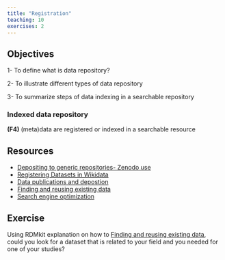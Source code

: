 ```yaml
---
title: "Registration"
teaching: 10
exercises: 2
---
```


::: callout
## Objectives
1- To define what is data repository?

2- To illustrate different types of data repository

3- To summarize steps of data indexing in a searchable repository
:::

### Indexed data repository 


**(F4)** (meta)data are registered or indexed in a searchable resource


::: callout
## Resources
- [Depositing to generic repositories- Zenodo use](https://faircookbook.elixir-europe.org/content/recipes/findability/zenodo-deposition.html)
- [Registering Datasets in Wikidata](https://faircookbook.elixir-europe.org/content/recipes/findability/registeringDatasets.html)
- [Data publications and depostion](https://rdmkit.elixir-europe.org/data_publication)
- [Finding and reusing existing data](https://rdmkit.elixir-europe.org/existing_data)
- [Search engine optimization](https://faircookbook.elixir-europe.org/content/recipes/findability/seo.html)
:::

::: challenge
## Exercise
Using RDMkit explanation on how to [Finding and reusing existing data](https://rdmkit.elixir-europe.org/existing_data), could you look for a dataset that is related to your field and you needed for one of your studies?
:::
